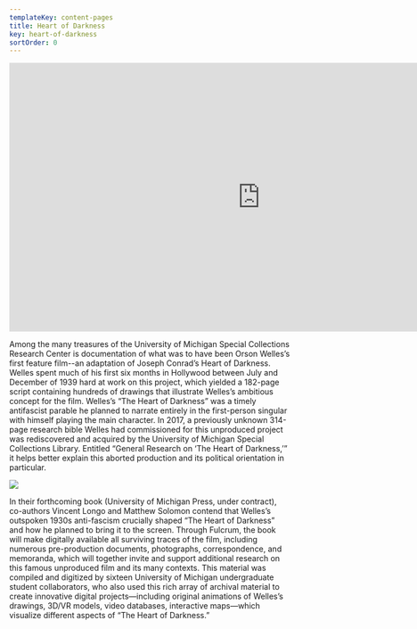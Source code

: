 ```yaml
---
templateKey: content-pages
title: Heart of Darkness
key: heart-of-darkness
sortOrder: 0
---
```

<iframe width="900" height="482" src="https://www.youtube.com/embed/pnlIuqEBn0U" frameborder="0" allow="accelerometer; autoplay; encrypted-media; gyroscope; picture-in-picture" allowfullscreen></iframe>

Among the many treasures of the University of Michigan Special Collections Research Center is documentation of what was to have been Orson Welles’s first feature film--an adaptation of Joseph Conrad’s Heart of Darkness. Welles spent much of his first six months in Hollywood between July and December of 1939 hard at work on this project, which yielded a 182-page script containing hundreds of drawings that illustrate Welles’s ambitious concept for the film. Welles’s “The Heart of Darkness” was a timely antifascist parable he planned to narrate entirely in the first-person singular with himself playing the main character. In 2017, a previously unknown 314-page research bible Welles had commissioned for this unproduced project was rediscovered and acquired by the University of Michigan Special Collections Library. Entitled “General Research on ‘The Heart of Darkness,’” it helps better explain this aborted production and its political orientation in particular.

![](/assets/welles.jpg)

In their forthcoming book (University of Michigan Press, under contract), co-authors Vincent Longo and Matthew Solomon contend that Welles’s outspoken 1930s anti-fascism crucially shaped “The Heart of Darkness” and how he planned to bring it to the screen. Through Fulcrum, the book will make digitally available all surviving traces of the film, including numerous pre-production documents, photographs, correspondence, and memoranda, which will together invite and support additional research on this famous unproduced film and its many contexts. This material was compiled and digitized by sixteen University of Michigan undergraduate student collaborators, who also used this rich array of archival material to create innovative digital projects—including original animations of Welles’s drawings, 3D/VR models, video databases, interactive maps—which visualize different aspects of “The Heart of Darkness.”


